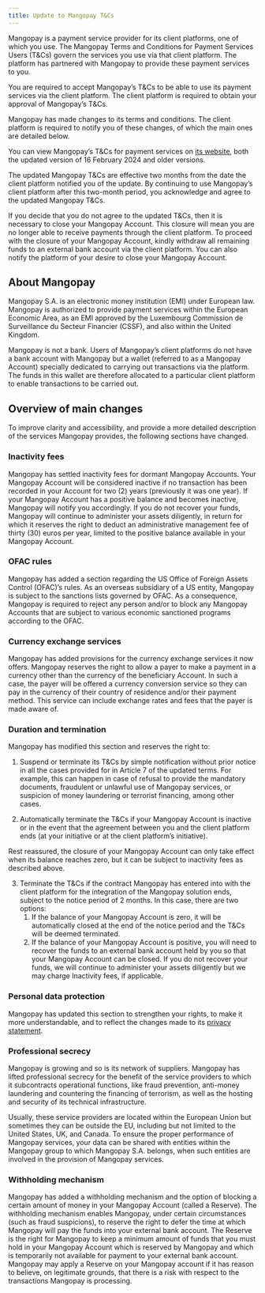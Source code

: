 ```yaml
---
title: Update to Mangopay T&Cs
---
```


Mangopay is a payment service provider for its client platforms, one of which you use. The Mangopay Terms and Conditions for Payment Services Users (T&Cs) govern the services you use via that client platform. The platform has partnered with Mangopay to provide these payment services to you.

You are required to accept Mangopay’s T&Cs to be able to use its payment services via the client platform. The client platform is required to obtain your approval of Mangopay’s T&Cs.

Mangopay has made changes to its terms and conditions. The client platform is required to notify you of these changes, of which the main ones are detailed below.

You can view Mangopay’s T&Cs for payment services on <a href="https://mangopay.com/terms-and-conditions/payment-services">its website</a>, both the updated version of 16 February 2024 and older versions.

The updated Mangopay T&Cs are effective two months from the date the client platform notified you of the update. By continuing to use Mangopay’s client platform after this two-month period, you acknowledge and agree to the updated Mangopay T&Cs.

If you decide that you do not agree to the updated T&Cs, then it is necessary to close your Mangopay Account. This closure will mean you are no longer able to receive payments through the client platform. To proceed with the closure of your Mangopay Account, kindly withdraw all remaining funds to an external bank account via the client platform. You can also notify the platform of your desire to close your Mangopay Account.

## About Mangopay
Mangopay S.A. is an electronic money institution (EMI) under European law. Mangopay is authorized to provide payment services within the European Economic Area, as an EMI approved by the Luxembourg Commission de Surveillance du Secteur Financier (CSSF), and also within the United Kingdom.

Mangopay is not a bank. Users of Mangopay’s client platforms do not have a bank account with Mangopay but a wallet (referred to as a Mangopay Account) specially dedicated to carrying out transactions via the platform. The funds in this wallet are therefore allocated to a particular client platform to enable transactions to be carried out.

## Overview of main changes
To improve clarity and accessibility, and provide a more detailed description of the services Mangopay provides, the following sections have changed.

### Inactivity fees
Mangopay has settled inactivity fees for dormant Mangopay Accounts. Your Mangopay Account will be considered inactive if no transaction has been recorded in your Account for two (2) years (previously it was one year). If your Mangopay Account has a positive balance and becomes inactive, Mangopay will notify you accordingly. If you do not recover your funds, Mangopay will continue to administer your assets diligently, in return for which it reserves the right to deduct an administrative management fee of thirty (30) euros per year, limited to the positive balance available in your Mangopay Account.

### OFAC rules 
Mangopay has added a section regarding the US Office of Foreign Assets Control (OFAC)’s rules. As an overseas subsidiary of a US entity, Mangopay is subject to the sanctions lists governed by OFAC. As a consequence, Mangopay is required to reject any person and/or to block any Mangopay Accounts that are subject to various economic sanctioned programs according to the OFAC.

### Currency exchange services 
Mangopay has added provisions for the currency exchange services it now offers. Mangopay reserves the right to allow a payer to make a payment in a currency other than the currency of the beneficiary Account. In such a case, the payer will be offered a currency conversion service so they can pay in the currency of their country of residence and/or their payment method. This service can include exchange rates and fees that the payer is made aware of.

### Duration and termination
Mangopay has modified this section and reserves the right to:

1. Suspend or terminate its T&Cs by simple notification without prior notice in all the cases provided for in Article 7 of the updated terms. For example, this can happen in case of refusal to provide the mandatory documents, fraudulent or unlawful use of Mangopay services, or suspicion of money laundering or terrorist financing, among other cases.

2. Automatically terminate the T&Cs if your Mangopay Account is inactive or in the event that the agreement between you and the client platform ends (at your initiative or at the client platform’s initiative).

Rest reassured, the closure of your Mangopay Account can only take effect when its balance reaches zero, but it can be subject to inactivity fees as described above.

3. Terminate the T&Cs if the contract Mangopay has entered into with the client platform for the integration of the Mangopay solution ends, subject to the notice period of 2 months. In this case, there are two options:
    1. If the balance of your Mangopay Account is zero, it will be automatically closed at the end of the notice period and the T&Cs will be deemed terminated.
    2. If the balance of your Mangopay Account is positive, you will need to recover the funds to an external bank account held by you so that your Mangopay Account can be closed. If you do not recover your funds, we will continue to administer your assets diligently but we may charge Inactivity fees, if applicable.

### Personal data protection 
Mangopay has updated this section to strengthen your rights, to make it more understandable, and to reflect the changes made to its <a href="https://mangopay.com/privacy-statement">privacy statement</a>.

### Professional secrecy
Mangopay is growing and so is its network of suppliers. Mangopay has lifted professional secrecy for the benefit of the service providers to which it subcontracts operational functions, like fraud prevention, anti-money laundering and countering the financing of terrorism, as well as the hosting and security of its technical infrastructure.

Usually, these service providers are located within the European Union but sometimes they can be outside the EU, including but not limited to the United States, UK, and Canada. To ensure the proper performance of Mangopay services, your data can be shared with entities within the Mangopay group to which Mangopay S.A. belongs, when such entities are involved in the provision of Mangopay services.

### Withholding mechanism
Mangopay has added a withholding mechanism and the option of blocking a certain amount of money in your Mangopay Account (called a Reserve). The withholding mechanism enables Mangopay, under certain circumstances (such as fraud suspicions), to reserve the right to defer the time at which Mangopay will pay the funds into your external bank account. The Reserve is the right for Mangopay to keep a minimum amount of funds that you must hold in your Mangopay Account which is reserved by Mangopay and which is temporarily not available for payment to your external bank account. Mangopay may apply a Reserve on your Mangopay account if it has reason to believe, on legitimate grounds, that there is a risk with respect to the transactions Mangopay is processing.